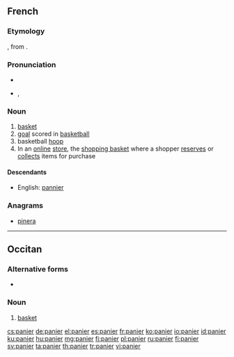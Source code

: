 ==French==

===Etymology===
{{etyl|la|fr}} {{term|panarium|pānārium|breadbasket}}, from {{term|panis|pānis|bread}}.

===Pronunciation===
* {{audio|Fr-panier.ogg|audio}}
* {{IPA|/pa.nje/|lang=fr}}, {{X-SAMPA|/pa.nje/}}

===Noun===
{{fr-noun|m}}

# [[basket]]
# [[goal]] scored in [[basketball]]
# basketball [[hoop]]
# In an [[online]] [[store]], the [[shopping basket]] where a shopper [[reserves]] or [[collects]] items for purchase

====Descendants====
* English: [[pannier]]

===Anagrams===
* [[pinera#French|pinera]]

----

==Occitan==

===Alternative forms===
* {{l|oc|pannier}}

===Noun===
{{oc-noun|m}}

# [[basket]]

[[cs:panier]]
[[de:panier]]
[[el:panier]]
[[es:panier]]
[[fr:panier]]
[[ko:panier]]
[[io:panier]]
[[id:panier]]
[[ku:panier]]
[[hu:panier]]
[[mg:panier]]
[[fj:panier]]
[[pl:panier]]
[[ru:panier]]
[[fi:panier]]
[[sv:panier]]
[[ta:panier]]
[[th:panier]]
[[tr:panier]]
[[vi:panier]]